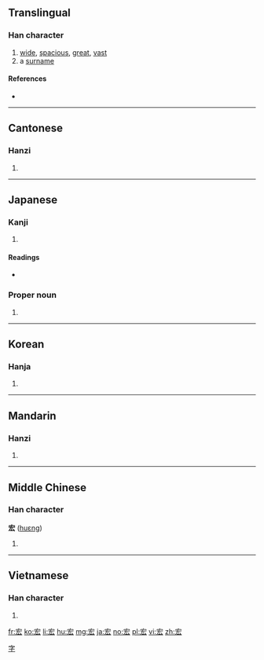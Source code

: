 ==Translingual==

===Han character===
{{Han char|rn=40|rad=宀|as=04|sn=7|four=3043<sub>2</sub>|canj=十大戈 (JKI)|ids=⿱[[宀]][[厷]]}}

# [[wide]], [[spacious]], [[great]], [[vast]]
# a [[surname]]

====References====
* {{Han ref|kx=0282.200|dkj=07086|dj=0556.070|hdz=20916.030|uh=5B8F|ud=23439|bh=A7BB|bd=42939}}

----

==Cantonese==

===Hanzi===
{{yue-hanzi|jyut=[[wang4]]|y=wang4}}

# {{defn|lang=yue|sort=宀04}}

----

==Japanese==

===Kanji===
{{ja-kanji|grade=|rs=宀04}}

# {{defn|lang=ja|sort=宀04}}

====Readings====
* {{ja-readings|goon=[[おう]] (ō)|kanon=[[こう]] (kō)|kun=[[ひろい]] (hiroi)}}

===Proper noun===
{{ja-pos|proper|ひろし}}

# {{given name|male|lang=ja|sort=ひろし}}

----

==Korean==

===Hanja===
{{ko-hanja|hangeul=굉|rv=goeng|mr=koeng|y=koeng}}

# {{defn|lang=ko|sort=宀04}}

----

==Mandarin==

===Hanzi===
{{cmn-hanzi|pin=[[hóng]] ([[hong2]]), [[Hóng]] ([[Hong2]]), [[fú]] ([[fu2]])|wg=hung<sup>2</sup>, Hung<sup>2</sup>, fu<sup>2</sup>}}

# {{defn|lang=cmn|sort=宀04}}

[[Category:Mandarin surnames|字]]

----

==Middle Chinese==

===Han character===
'''宏''' ([[huɛng]])

# {{defn|lang=ltc|sort=宀04}}

----

==Vietnamese==

===Han character===
{{vi-hantu|[[hoãng]], [[hoành]], [[giang]]|rs=宀04}}

# {{defn|lang=vi|sort=宀04}}

[[fr:宏]]
[[ko:宏]]
[[li:宏]]
[[hu:宏]]
[[mg:宏]]
[[ja:宏]]
[[no:宏]]
[[pl:宏]]
[[vi:宏]]
[[zh:宏]]